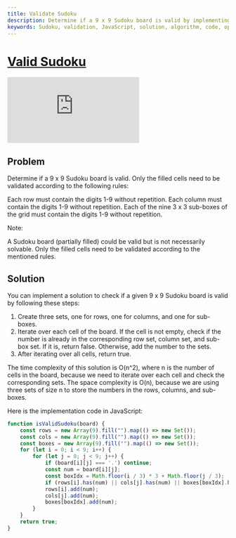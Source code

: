 ```yaml
---
title: Validate Sudoku
description: Determine if a 9 x 9 Sudoku board is valid by implementing a solution in JavaScript that checks if the board follows the given rules of containing digits 1-9 without repetition in rows, columns, and sub-boxes.
keywords: Sudoku, validation, JavaScript, solution, algorithm, code, optimization
---
```



# [Valid Sudoku](https://leetcode.com/problems/valid-sudoku/) <DifficultyChip difficulty="medium" />

<div className="iframe-container">
	<iframe className="responsive-iframe" src="https://www.youtube.com/embed/TjFXEUCMqI8"
					title="YouTube video player" frameBorder="0"
					allow="accelerometer; autoplay; clipboard-write; encrypted-media; gyroscope; picture-in-picture"
					allowFullScreen></iframe>
</div>

## Problem

Determine if a 9 x 9 Sudoku board is valid. Only the filled cells need to be validated according to the following rules:

Each row must contain the digits 1-9 without repetition.
Each column must contain the digits 1-9 without repetition.
Each of the nine 3 x 3 sub-boxes of the grid must contain the digits 1-9 without repetition.

Note:

A Sudoku board (partially filled) could be valid but is not necessarily solvable.
Only the filled cells need to be validated according to the mentioned rules.

## Solution

You can implement a solution to check if a given 9 x 9 Sudoku board is valid by following these steps:

1. Create three sets, one for rows, one for columns, and one for sub-boxes.
2. Iterate over each cell of the board. If the cell is not empty, check if the number is already in the corresponding row set, column set, and sub-box set. If it is, return false. Otherwise, add the number to the sets.
3. After iterating over all cells, return true.

The time complexity of this solution is O(n^2), where n is the number of cells in the board, because we need to iterate over each cell and check the corresponding sets. The space complexity is O(n), because we are using three sets of size n to store the numbers in the rows, columns, and sub-boxes.

Here is the implementation code in JavaScript:

```javascript
function isValidSudoku(board) {
    const rows = new Array(9).fill("").map(() => new Set());
    const cols = new Array(9).fill("").map(() => new Set());
    const boxes = new Array(9).fill("").map(() => new Set());
    for (let i = 0; i < 9; i++) {
        for (let j = 0; j < 9; j++) {
            if (board[i][j] === '.') continue;
            const num = board[i][j];
            const boxIdx = Math.floor(i / 3) * 3 + Math.floor(j / 3);
            if (rows[i].has(num) || cols[j].has(num) || boxes[boxIdx].has(num)) return false;
            rows[i].add(num);
            cols[j].add(num);
            boxes[boxIdx].add(num);
        }
    }
    return true;
}
```
